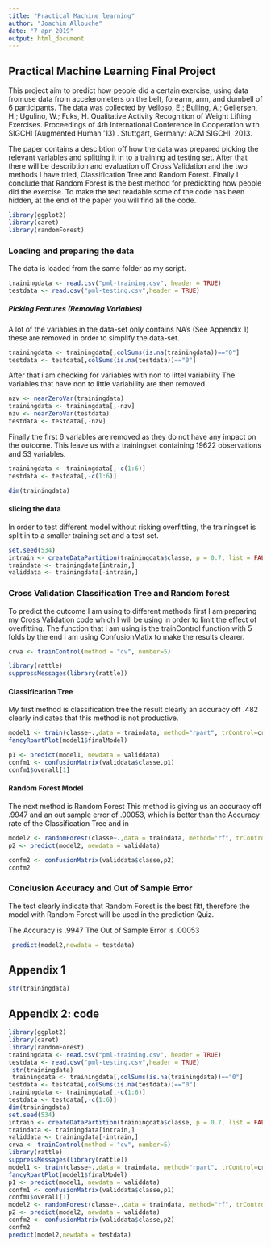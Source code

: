 ---
title: "Practical Machine learning"
author: "Joachim Allouche"
date: "7 apr 2019"
output: html_document
---

## Practical Machine Learning Final Project
This project aim to predict how people did a certain exercise, using data fromuse data from accelerometers on the belt, forearm, arm, and dumbell of 6 participants. 
The data was collected by Velloso, E.; Bulling, A.; Gellersen, H.; Ugulino, W.; Fuks, H. Qualitative Activity Recognition of Weight Lifting Exercises. Proceedings of 4th International Conference in Cooperation with SIGCHI (Augmented Human '13) . Stuttgart, Germany: ACM SIGCHI, 2013.

The paper contains a descibtion off how the data was prepared picking the relevant variables and splitting it in to a training ad testing set. After that there will be describtion and evaluation off Cross Validation and the two methods I have tried, Classification Tree and Random Forest. Finally I conclude that Random Forest is the best method for predickting how people did the exercise.
To make the text readable some of the code has been hidden, at the end of the paper you will find all the code.

```{r echo=FALSE, results='hide', warning=FALSE}
library(ggplot2)
library(caret)
library(randomForest)
```

### Loading and preparing the data
 
 The data is loaded from the same folder as my script.
```{r }
trainingdata <- read.csv("pml-training.csv", header = TRUE)
testdata <- read.csv("pml-testing.csv",header = TRUE)
```

##### Picking Features (Removing Variables)


A lot of the variables in the data-set only contains NA's (See Appendix 1) these are removed in order to simplify the data-set.
```{r }
trainingdata <- trainingdata[,colSums(is.na(trainingdata))=="0"]
testdata <- testdata[,colSums(is.na(testdata))=="0"]
```

After that i am checking for variables with non to littel variability
The variables that have non to little variability are then removed. 
```{r }
nzv <- nearZeroVar(trainingdata) 
trainingdata <- trainingdata[,-nzv]
nzv <- nearZeroVar(testdata)
testdata <- testdata[,-nzv]
```

Finally the first 6 variables are removed as they do not have any impact on the outcome.
This leave us with a trainingset containing 19622 observations and 53 variables.
```{r }
trainingdata <- trainingdata[,-c(1:6)]
testdata <- testdata[,-c(1:6)]

dim(trainingdata)
```


#### slicing the data 
In order to test different model without risking overfitting, the trainingset is split in to a smaller training set and a test set.  
```{r }
set.seed(534)
intrain <- createDataPartition(trainingdata$classe, p = 0.7, list = FALSE)
traindata <- trainingdata[intrain,]
validdata <- trainingdata[-intrain,]
```


### Cross Validation Classification Tree and Random forest
  To predict the outcome I am using to different methods first I am preparing my Cross Validation code which I will be using in order to limit the effect of overfitting. The function that i am using is the trainControl function with 5 folds 
 by the end i am using ConfusionMatix to make the results clearer. 
```{r }
crva <- trainControl(method = "cv", number=5)
```

```{r echo=FALSE, results='hide', warning=FALSE }
library(rattle)
suppressMessages(library(rattle))
```

#### Classification Tree
My first method is classification tree the result clearly an accuracy off .482 clearly indicates that this method is not productive. 

```{r }
model1 <- train(classe~.,data = traindata, method="rpart", trControl=crva)
fancyRpartPlot(model1$finalModel)
```

```{r }
p1 <- predict(model1, newdata = validdata)
confm1 <- confusionMatrix(validdata$classe,p1)
confm1$overall[1]
```

#### Random Forest Model

The next method is Random Forest This method is giving us an accuracy off .9947 and an out sample error of .00053, which is better than the Accuracy rate of the Classification Tree and in
 
```{r }
model2 <- randomForest(classe~.,data = traindata, method="rf", trControl=crva, verbose=FALSE)
p2 <- predict(model2, newdata = validdata)
```


```{r }
confm2 <- confusionMatrix(validdata$classe,p2)
confm2
```

### Conclusion Accuracy and Out of Sample Error

The test clearly indicate that Random Forest is the best fitt, therefore the model with Random Forest will be used in the prediction Quiz.

The Accuracy is .9947
The Out of Sample Error is .00053

```{r }
 predict(model2,newdata = testdata)
```


## Appendix 1
```{r }
str(trainingdata)
```


## Appendix 2: code


```{r eval=FALSE}
library(ggplot2)
library(caret)
library(randomForest)
trainingdata <- read.csv("pml-training.csv", header = TRUE)
testdata <- read.csv("pml-testing.csv",header = TRUE)
 str(trainingdata)
 trainingdata <- trainingdata[,colSums(is.na(trainingdata))=="0"]
testdata <- testdata[,colSums(is.na(testdata))=="0"]
trainingdata <- trainingdata[,-c(1:6)]
testdata <- testdata[,-c(1:6)]
dim(trainingdata)
set.seed(534)
intrain <- createDataPartition(trainingdata$classe, p = 0.7, list = FALSE)
traindata <- trainingdata[intrain,]
validdata <- trainingdata[-intrain,]
crva <- trainControl(method = "cv", number=5)
library(rattle)
suppressMessages(library(rattle))
model1 <- train(classe~.,data = traindata, method="rpart", trControl=crva)
fancyRpartPlot(model1$finalModel)
p1 <- predict(model1, newdata = validdata)
confm1 <- confusionMatrix(validdata$classe,p1)
confm1$overall[1]
model2 <- randomForest(classe~.,data = traindata, method="rf", trControl=crva, verbose=FALSE)
p2 <- predict(model2, newdata = validdata)
confm2 <- confusionMatrix(validdata$classe,p2)
confm2
predict(model2,newdata = testdata)
```




